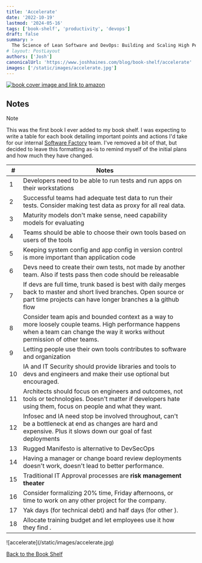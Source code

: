 ```yaml
---
title: 'Accelerate'
date: '2022-10-19'
lastmod: '2024-05-16'
tags: ['book-shelf', 'productivity', 'devops']
draft: false
summary: >
  The Science of Lean Software and DevOps: Building and Scaling High Performing Technology Organizations
# layout: PostLayout
authors: ['Josh']
canonicalUrl: 'https://www.joshhaines.com/blog/book-shelf/accelerate'
images: ['/static/images/accelerate.jpg']
---
```


<div className="mx-auto w-1/3">
  <a href="https://www.amazon.com/Accelerate-Software-Performing-Technology-Organizations/dp/1942788339">
    <img
      alt="book cover image and link to amazon"
      src="https://m.media-amazon.com/images/I/41hkgXYVN+L._SY445_SX342_.jpg"
    />
  </a>
</div>

## Notes

> [!NOTE]
> This was the first book I ever added to my book shelf. I was expecting to write a table for each book detailing important points and actions I'd take for our internal [Software Factory](/blog/sf-history-1) team. I've removed a bit of that, but decided to leave this formatting as-is to remind myself of the initial plans and how much they have changed.

| #   | Notes                                                                                                                                                                             |     |
| --- | --------------------------------------------------------------------------------------------------------------------------------------------------------------------------------- | --- |
| 1   | Developers need to be able to run tests and run apps on their workstations                                                                                                        |
| 2   | Successful teams had adequate test data to run their tests. Consider making test data as proxy for all real data.                                                                 |
| 3   | Maturity models don't make sense, need capability models for evaluating                                                                                                           |
| 4   | Teams should be able to choose their own tools based on users of the tools                                                                                                        |
| 5   | Keeping system config and app config in version control is more important than application code                                                                                   |
| 6   | Devs need to create their own tests, not made by another team. Also if tests pass then code should be releasable                                                                  |
| 7   | If devs are full time, trunk based is best with daily merges back to master and short lived branches. Open source or part time projects can have longer branches a la github flow |
| 8   | Consider team apis and bounded context as a way to more loosely couple teams. High performance happens when a team can change the way it works without permission of other teams. |
| 9   | Letting people use their own tools contributes to software and organization                                                                                                       |
| 10  | IA and IT Security should provide libraries and tools to devs and engineers and make their use optional but encouraged.                                                           |
| 11  | Architects should focus on engineers and outcomes, not tools or technologies. Doesn't matter if developers hate using them, focus on people and what they want.                   |
| 12  | Infosec and IA need stop be involved throughout, can't be a bottleneck at end as changes are hard and expensive. Plus it slows down our goal of fast deployments                  |
| 13  | Rugged Manifesto is alternative to DevSecOps                                                                                                                                      |
| 14  | Having a manager or change board review deployments doesn't work, doesn't lead to better performance.                                                                             |
| 15  | Traditional IT Approval processes are **risk management theater**                                                                                                                 |
| 16  | Consider formalizing 20% time, Friday afternoons, or time to work on any other project for the company.                                                                           |
| 17  | Yak days (for technical debt) and half days (for other ).                                                                                                                         |
| 18  | Allocate training budget and let employees use it how they find .                                                                                                                 |

<div className="-mx-2 flex flex-wrap justify-center overflow-hidden xl:-mx-2">
  <div className="my-1 w-full overflow-hidden px-2 xl:my-1 xl:w-3/4 xl:px-2">
    ![accelerate](/static/images/accelerate.jpg)
  </div>
</div>

[Back to the Book Shelf](/blog/book-shelf)
